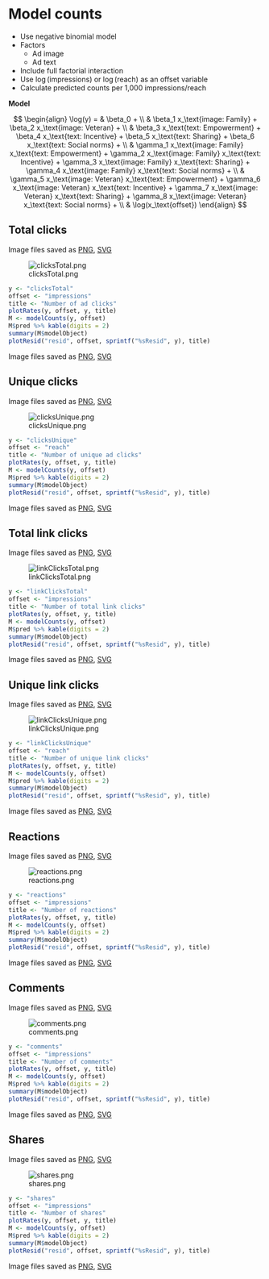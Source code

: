 # Model counts

* Use negative binomial model
* Factors
  * Ad image
  * Ad text
* Include full factorial interaction
* Use $\log(\text{impressions})$ or $\log(\text{reach})$ as an offset variable
* Calculate predicted counts per 1,000 impressions/reach

**Model**

$$
\begin{align}
\log(y) = 
&  
\beta_0 + \\
& \beta_1 x_\text{image: Family} + 
\beta_2 x_\text{image: Veteran} + \\
& \beta_3 x_\text{text: Empowerment} + 
\beta_4 x_\text{text: Incentive} + 
\beta_5 x_\text{text: Sharing} + 
\beta_6 x_\text{text: Social norms} + \\
& \gamma_1 x_\text{image: Family} x_\text{text: Empowerment} + 
\gamma_2 x_\text{image: Family} x_\text{text: Incentive} + 
\gamma_3 x_\text{image: Family} x_\text{text: Sharing} + 
\gamma_4 x_\text{image: Family} x_\text{text: Social norms} + \\
& \gamma_5 x_\text{image: Veteran} x_\text{text: Empowerment} + 
\gamma_6 x_\text{image: Veteran} x_\text{text: Incentive} + 
\gamma_7 x_\text{image: Veteran} x_\text{text: Sharing} + 
\gamma_8 x_\text{image: Veteran} x_\text{text: Social norms} + \\
& \log(x_\text{offset})
\end{align}
$$

## Total clicks

Image files saved as [PNG](../figures/clicksTotal.png), [SVG](../figures/clicksTotal.svg)

![clicksTotal.png](../figures/clicksTotal.png)

```r
y <- "clicksTotal"
offset <- "impressions"
title <- "Number of ad clicks"
plotRates(y, offset, y, title)
M <- modelCounts(y, offset)
M$pred %>% kable(digits = 2)
summary(M$modelObject)
plotResid("resid", offset, sprintf("%sResid", y), title)
```

Image files saved as [PNG](../figures/clicksTotalResid.png), [SVG](../figures/clicksTotalResid.svg)


## Unique clicks

Image files saved as [PNG](../figures/clicksUnique.png), [SVG](../figures/clicksUnique.svg)

![clicksUnique.png](../figures/clicksUnique.png)

```r
y <- "clicksUnique"
offset <- "reach"
title <- "Number of unique ad clicks"
plotRates(y, offset, y, title)
M <- modelCounts(y, offset)
M$pred %>% kable(digits = 2)
summary(M$modelObject)
plotResid("resid", offset, sprintf("%sResid", y), title)
```

Image files saved as [PNG](../figures/clicksUniqueResid.png), [SVG](../figures/clicksUniqueResid.svg)


## Total link clicks

Image files saved as [PNG](../figures/linkClicksTotal.png), [SVG](../figures/linkClicksTotal.svg)

![linkClicksTotal.png](../figures/linkClicksTotal.png)

```r
y <- "linkClicksTotal"
offset <- "impressions"
title <- "Number of total link clicks"
plotRates(y, offset, y, title)
M <- modelCounts(y, offset)
M$pred %>% kable(digits = 2)
summary(M$modelObject)
plotResid("resid", offset, sprintf("%sResid", y), title)
```

Image files saved as [PNG](../figures/linkClicksTotalResid.png), [SVG](../figures/linkClicksTotalResid.svg)


## Unique link clicks

Image files saved as [PNG](../figures/linkClicksUnique.png), [SVG](../figures/linkClicksUnique.svg)

![linkClicksUnique.png](../figures/linkClicksUnique.png)

```r
y <- "linkClicksUnique"
offset <- "reach"
title <- "Number of unique link clicks"
plotRates(y, offset, y, title)
M <- modelCounts(y, offset)
M$pred %>% kable(digits = 2)
summary(M$modelObject)
plotResid("resid", offset, sprintf("%sResid", y), title)
```

Image files saved as [PNG](../figures/linkClicksUniqueResid.png), [SVG](../figures/linkClicksUniqueResid.svg)


## Reactions

Image files saved as [PNG](../figures/reactions.png), [SVG](../figures/reactions.svg)

![reactions.png](../figures/reactions.png)

```r
y <- "reactions"
offset <- "impressions"
title <- "Number of reactions"
plotRates(y, offset, y, title)
M <- modelCounts(y, offset)
M$pred %>% kable(digits = 2)
summary(M$modelObject)
plotResid("resid", offset, sprintf("%sResid", y), title)
```

Image files saved as [PNG](../figures/reactionsResid.png), [SVG](../figures/reactionsResid.svg)



## Comments

Image files saved as [PNG](../figures/comments.png), [SVG](../figures/comments.svg)

![comments.png](../figures/comments.png)

```r
y <- "comments"
offset <- "impressions"
title <- "Number of comments"
plotRates(y, offset, y, title)
M <- modelCounts(y, offset)
M$pred %>% kable(digits = 2)
summary(M$modelObject)
plotResid("resid", offset, sprintf("%sResid", y), title)
```

Image files saved as [PNG](../figures/commentsResid.png), [SVG](../figures/commentsResid.svg)


## Shares

Image files saved as [PNG](../figures/shares.png), [SVG](../figures/shares.svg)

![shares.png](../figures/shares.png)

```r
y <- "shares"
offset <- "impressions"
title <- "Number of shares"
plotRates(y, offset, y, title)
M <- modelCounts(y, offset)
M$pred %>% kable(digits = 2)
summary(M$modelObject)
plotResid("resid", offset, sprintf("%sResid", y), title)
```

Image files saved as [PNG](../figures/sharesResid.png), [SVG](../figures/sharesResid.svg)
